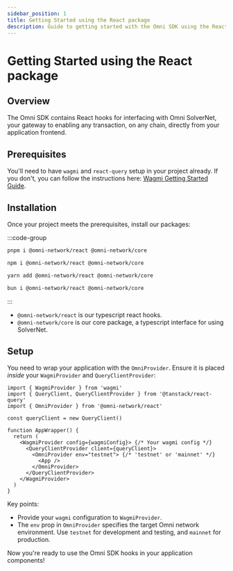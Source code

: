 ```yaml
---
sidebar_position: 1
title: Getting Started using the React package
description: Guide to getting started with the Omni SDK using the React package.
---
```



# Getting Started using the React package

## Overview

The Omni SDK contains React hooks for interfacing with Omni SolverNet, your gateway to enabling any transaction, on any chain, directly from your application frontend.

## Prerequisites

You'll need to have `wagmi` and `react-query` setup in your project already. If you don't, you can follow the instructions here: [Wagmi Getting Started Guide](https://wagmi.sh/react/getting-started).

## Installation

Once your project meets the prerequisites, install our packages:

:::code-group
```bash [pnpm]
pnpm i @omni-network/react @omni-network/core
```

```bash [npm]
npm i @omni-network/react @omni-network/core
```

```bash [yarn]
yarn add @omni-network/react @omni-network/core
```

```bash [yarn]
bun i @omni-network/react @omni-network/core
```
:::

- `@omni-network/react` is our typescript react hooks.
- `@omni-network/core` is our core package, a typescript interface for using SolverNet.

## Setup

You need to wrap your application with the `OmniProvider`. Ensure it is placed *inside* your `WagmiProvider` and `QueryClientProvider`:

```tsx title="App.tsx"
import { WagmiProvider } from 'wagmi'
import { QueryClient, QueryClientProvider } from '@tanstack/react-query'
import { OmniProvider } from '@omni-network/react'

const queryClient = new QueryClient()

function AppWrapper() {
  return (
    <WagmiProvider config={wagmiConfig}> {/* Your wagmi config */}
      <QueryClientProvider client={queryClient}>
        <OmniProvider env="testnet"> {/* 'testnet' or 'mainnet' */}
          <App />
        </OmniProvider>
      </QueryClientProvider>
    </WagmiProvider>
  )
}
```

Key points:

*   Provide your `wagmi` configuration to `WagmiProvider`.
*   The `env` prop in `OmniProvider` specifies the target Omni network environment. Use `testnet` for development and testing, and `mainnet` for production.

Now you're ready to use the Omni SDK hooks in your application components!
